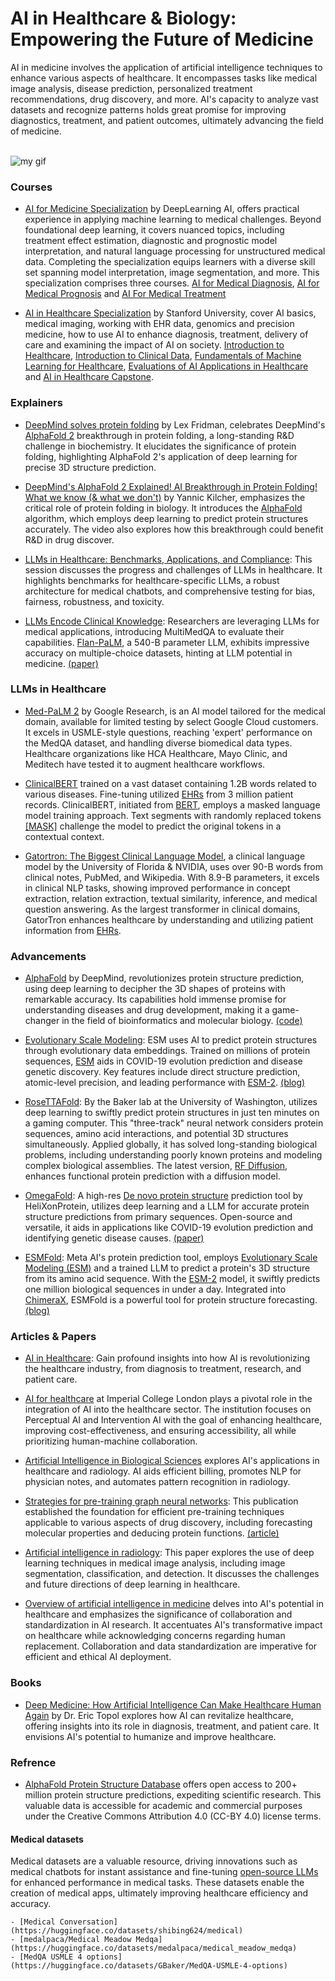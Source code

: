# AI in Healthcare & Biology: Empowering the Future of Medicine

AI in medicine involves the application of artificial intelligence techniques to enhance various aspects of healthcare. It encompasses tasks like medical image analysis, disease prediction, personalized treatment recommendations, drug discovery, and more. AI's capacity to analyze vast datasets and recognize patterns holds great promise for improving diagnostics, treatment, and patient outcomes, ultimately advancing the field of medicine.

<br />

<Image src={myGif} alt="my gif" />

### Courses

- [AI for Medicine Specialization](https://www.deeplearning.ai/courses/ai-for-medicine-specialization/) by DeepLearning AI, offers practical experience in applying machine learning to medical challenges. Beyond foundational deep learning, it covers nuanced topics, including treatment effect estimation, diagnostic and prognostic model interpretation, and natural language processing for unstructured medical data. Completing the specialization equips learners with a diverse skill set spanning model interpretation, image segmentation, and more. This specialization comprises three courses.
<a class="link" target="_blank" href="https://www.coursera.org/learn/ai-for-medical-diagnosis?specialization=ai-for-medicine">AI for Medical Diagnosis</a>,
<a class="link" target="_blank" href="https://www.coursera.org/learn/ai-for-medical-prognosis?specialization=ai-for-medicine">AI for Medical Prognosis</a> and
<a class="link" target="_blank" href="https://www.coursera.org/learn/ai-for-medical-treatment?specialization=ai-for-medicine">AI For Medical Treatment</a>

- [AI in Healthcare Specialization](https://www.coursera.org/specializations/ai-healthcare?) by Stanford University, cover AI basics, medical imaging, working with EHR data, genomics and precision medicine, how to use AI to enhance diagnosis, treatment, delivery of care and examining the impact of AI on society.
<a class="link" target="_blank" href="https://www.coursera.org/learn/intro-to-healthcare?specialization=ai-healthcare">Introduction to Healthcare</a>,
<a class="link" target="_blank" href="https://www.coursera.org/learn/introduction-clinical-data?specialization=ai-healthcare">Introduction to Clinical Data</a>,
<a class="link" target="_blank" href="https://www.coursera.org/learn/fundamental-machine-learning-healthcare?specialization=ai-healthcare">Fundamentals of Machine Learning for Healthcare</a>,
<a class="link" target="_blank" href="https://www.coursera.org/learn/evaluations-ai-applications-healthcare?specialization=ai-healthcare">Evaluations of AI Applications in Healthcare</a> and
<a class="link" target="_blank" href="https://www.coursera.org/learn/ai-in-healthcare-capstone?specialization=ai-healthcare">AI in Healthcare Capstone</a>.


### Explainers

- [DeepMind solves protein folding](https://www.youtube.com/watch?v=W7wJDJ56c88&t=834s) by Lex Fridman, celebrates DeepMind's <a class="link" target="_blank" href="https://deepmind.google/technologies/alphafold/">AlphaFold 2</a> breakthrough in protein folding, a long-standing R&D challenge in biochemistry. It elucidates the significance of protein folding, highlighting AlphaFold 2's application of deep learning for precise 3D structure prediction. 

- [DeepMind's AlphaFold 2 Explained! AI Breakthrough in Protein Folding! What we know (& what we don't)](https://www.youtube.com/watch?v=B9PL__gVxLI&t=1008s) by Yannic Kilcher, emphasizes the critical role of protein folding in biology. It introduces the <a class="link" target="_blank" href="https://deepmind.google/technologies/alphafold/">AlphaFold</a> algorithm, which employs deep learning to predict protein structures accurately. The video also explores how this breakthrough could benefit R&D in drug discover.

- [LLMs in Healthcare: Benchmarks, Applications, and Compliance](https://www.youtube.com/watch?v=NXN-kMWq6aY): This session discusses the progress and challenges of LLMs in healthcare. It highlights benchmarks for healthcare-specific LLMs, a robust architecture for medical chatbots, and comprehensive testing for bias, fairness, robustness, and toxicity.

- [LLMs Encode Clinical Knowledge](https://www.youtube.com/watch?v=saWEFDRuNJc): Researchers are leveraging LLMs for medical applications, introducing MultiMedQA to evaluate their capabilities. <a class="link" target="_blank" href="https://huggingface.co/google/flan-t5-xxl">Flan-PaLM</a>, a 540-B parameter LLM, exhibits impressive accuracy on multiple-choice datasets, hinting at LLM potential in medicine. <a class="link" target="_blank" href="https://arxiv.org/abs/2212.13138">(paper)</a>

### LLMs in Healthcare

- [Med-PaLM 2](https://sites.research.google/med-palm/) by Google Research, is an AI model tailored for the medical domain, available for limited testing by select Google Cloud customers. It excels in USMLE-style questions, reaching 'expert' performance on the MedQA dataset, and handling diverse biomedical data types. Healthcare organizations like HCA Healthcare, Mayo Clinic, and Meditech have tested it to augment healthcare workflows.

- [ClinicalBERT](https://huggingface.co/medicalai/ClinicalBERT) trained on a vast dataset containing 1.2B words related to various diseases. Fine-tuning utilized <a class="link" target="_blank" href="https://en.wikipedia.org/wiki/Electronic_health_record">EHRs</a> from 3 million patient records. ClinicalBERT, initiated from <a class="link" target="_blank" href="https://huggingface.co/docs/transformers/model_doc/bert">BERT</a>, employs a masked language model training approach. Text segments with randomly replaced tokens <a class="link" target="_blank" href="https://huggingface.co/tasks/fill-mask">[MASK]</a> challenge the model to predict the original tokens in a contextual context.

- [Gatortron: The Biggest Clinical Language Model](https://www.nvidia.com/en-us/on-demand/session/gtcspring21-s32030/), a clinical language model by the University of Florida & NVIDIA, uses over 90-B words from clinical notes, PubMed, and Wikipedia. With 8.9-B parameters, it excels in clinical NLP tasks, showing improved performance in concept extraction, relation extraction, textual similarity, inference, and medical question answering. As the largest transformer in clinical domains, GatorTron enhances healthcare by understanding and utilizing patient information from <a class="link" target="_blank" href="https://en.wikipedia.org/wiki/Electronic_health_record">EHRs</a>.

### Advancements

- [AlphaFold](https://www.deepmind.com/research/highlighted-research/alphafold) by DeepMind, revolutionizes protein structure prediction, using deep learning to decipher the 3D shapes of proteins with remarkable accuracy. Its capabilities hold immense promise for understanding diseases and drug development, making it a game-changer in the field of bioinformatics and molecular biology. <a class="link" target="_blank" href="https://github.com/google-deepmind/alphafold">(code)</a> 

- [Evolutionary Scale Modeling](https://github.com/facebookresearch/esm): ESM uses AI to predict protein structures through evolutionary data embeddings. Trained on millions of protein sequences, <a class="link" target="_blank" href="https://huggingface.co/docs/transformers/model_doc/esm">ESM</a> aids in COVID-19 evolution prediction and disease genetic discovery. Key features include direct structure prediction, atomic-level precision, and leading performance with <a class="link" target="_blank" href="https://huggingface.co/docs/transformers/model_doc/esm">ESM-2</a>. <a class="link" target="_blank" href="https://ai.meta.com/blog/protein-folding-esmfold-metagenomics/">(blog)</a>

- [RoseTTAFold](https://www.science.org/doi/10.1126/science.abj8754): By the Baker lab at the University of Washington, utilizes deep learning to swiftly predict protein structures in just ten minutes on a gaming computer. This "three-track" neural network considers protein sequences, amino acid interactions, and potential 3D structures simultaneously. Applied globally, it has solved long-standing biological problems, including understanding poorly known proteins and modeling complex biological assemblies. The latest version, <a class="link" target="_blank" href="https://github.com/RosettaCommons/RFdiffusion">RF Diffusion</a>, enhances functional protein prediction with a diffusion model.

- [OmegaFold](https://github.com/HeliXonProtein/OmegaFold): A high-res <a class="link" target="_blank" href="https://en.wikipedia.org/wiki/De_novo_protein_structure_prediction#:~:text=In%20computational%20biology%2C%20de%20novo,decades%20while%20still%20remaining%20unsolved.">De novo protein structure</a> prediction tool by HeliXonProtein, utilizes deep learning and a LLM for accurate protein structure predictions from primary sequences. Open-source and versatile, it aids in applications like COVID-19 evolution prediction and identifying genetic disease causes. <a class="link" target="_blank" href="https://www.biorxiv.org/content/10.1101/2022.07.21.500999v1">(paper)</a> 

- [ESMFold](https://huggingface.co/facebook/esmfold_v1): Meta AI's protein prediction tool, employs <a class="link" target="_blank" href="https://huggingface.co/docs/transformers/model_doc/esm">Evolutionary Scale Modeling (ESM)</a> and a trained LLM to predict a protein's 3D structure from its amino acid sequence. With the <a class="link" target="_blank" href="https://huggingface.co/docs/transformers/model_doc/esm">ESM-2</a> model, it swiftly predicts one million biological sequences in under a day. Integrated into <a class="link" target="_blank" href="https://www.cgl.ucsf.edu/chimerax/">ChimeraX</a>, ESMFold is a powerful tool for protein structure forecasting. <a class="link" target="_blank" href="https://ai.meta.com/blog/protein-folding-esmfold-metagenomics/">(blog)</a>


### Articles & Papers

- [AI in Healthcare](https://www.ncbi.nlm.nih.gov/pmc/articles/PMC8285156/): Gain profound insights into how AI is revolutionizing the healthcare industry, from diagnosis to treatment, research, and patient care.

- [AI for healthcare](https://www.imperial.ac.uk/stories/healthcare-ai/) at Imperial College London plays a pivotal role in the integration of AI into the healthcare sector. The institution focuses on Perceptual AI and Intervention AI with the goal of enhancing healthcare, improving cost-effectiveness, and ensuring accessibility, all while prioritizing human-machine collaboration.

- [Artificial Intelligence in Biological Sciences](https://www.ncbi.nlm.nih.gov/pmc/articles/PMC9505413/) explores AI's applications in healthcare and radiology. AI aids efficient billing, promotes NLP for physician notes, and automates pattern recognition in radiology.

- [Strategies for pre-training graph neural networks](https://arxiv.org/pdf/1905.12265.pdf): This publication established the foundation for efficient pre-training techniques applicable to various aspects of drug discovery, including forecasting molecular properties and deducing protein functions. <a class="link" target="_blank" href="https://snap.stanford.edu/gnn-pretrain/">(article)</a>

- [Artificial intelligence in radiology](https://www.ncbi.nlm.nih.gov/pmc/articles/PMC6268174/): This paper explores the use of deep learning techniques in medical image analysis, including image segmentation, classification, and detection. It discusses the challenges and future directions of deep learning in healthcare.

- [Overview of artificial intelligence in medicine](https://www.ncbi.nlm.nih.gov/pmc/articles/PMC6691444/) delves into AI's potential in healthcare and emphasizes the significance of collaboration and standardization in AI research. It accentuates AI's transformative impact on healthcare while acknowledging concerns regarding human replacement. Collaboration and data standardization are imperative for efficient and ethical AI deployment.


### Books

- [Deep Medicine: How Artificial Intelligence Can Make Healthcare Human Again](https://www.goodreads.com/book/show/40915762-deep-medicine?ac=1&from_search=true&qid=02l01eRRvd&rank=1) by Dr. Eric Topol explores how AI can revitalize healthcare, offering insights into its role in diagnosis, treatment, and patient care. It envisions AI's potential to humanize and improve healthcare.

### Refrence

- [AlphaFold Protein Structure Database](https://alphafold.ebi.ac.uk/) offers open access to 200+ million protein structure predictions, expediting scientific research. This valuable data is accessible for academic and commercial purposes under the Creative Commons Attribution 4.0 (CC-BY 4.0) license terms.

#### Medical datasets

Medical datasets are a valuable resource, driving innovations such as medical chatbots for instant assistance and fine-tuning <a class="link" href="https://www.portalgunai.org/models/Open-Source-Models/base-model/">open-source LLMs</a> for enhanced performance in medical tasks. These datasets enable the creation of medical apps, ultimately improving healthcare efficiency and accuracy.

    - [Medical Conversation](https://huggingface.co/datasets/shibing624/medical)
    - [medalpaca/Medical Meadow Medqa](https://huggingface.co/datasets/medalpaca/medical_meadow_medqa)
    - [MedQA USMLE 4 options](https://huggingface.co/datasets/GBaker/MedQA-USMLE-4-options)
